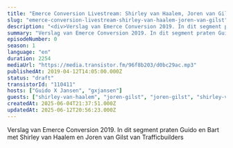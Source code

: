```yaml
---
title: "Emerce Conversion Livestream: Shirley van Haalem, Joren van Gilst (TrafficBuilders)"
slug: "emerce-conversion-livestream-shirley-van-haalem-joren-van-gilst"
description: "<div>Verslag van Emerce Conversion 2019. In dit segment praten Guido en Bart met Shirley van Haalem en Joren van Gilst van Trafficbuilders</div>"
summary: "Verslag van Emerce Conversion 2019. In dit segment praten Guido en Bart met Shirley van Haalem en Joren van Gilst van Trafficbuilders"
episodeNumber: 0
season: 1
language: "en"
duration: 2254
mediaUrl: "https://media.transistor.fm/96f8b203/d0bc29ac.mp3"
publishedAt: 2019-04-12T14:05:00.000Z
status: "draft"
transistorId: "110411"
hosts: ["Guido X Jansen", "gxjansen"]
guests: ["shirley-van-haalem", "joren-gilst", "joren-gilst", "shirley-van-haalem"]
createdAt: 2025-06-04T21:37:51.000Z
updatedAt: 2025-06-12T20:56:23.000Z
---
```


Verslag van Emerce Conversion 2019. In dit segment praten Guido en Bart met Shirley van Haalem en Joren van Gilst van Trafficbuilders
